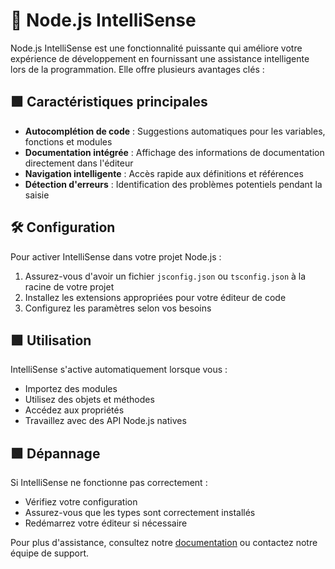 # 🧠 Node.js IntelliSense

Node.js IntelliSense est une fonctionnalité puissante qui améliore votre expérience de développement en fournissant une assistance intelligente lors de la programmation. Elle offre plusieurs avantages clés :

## 🟩 Caractéristiques principales

- **Autocomplétion de code** : Suggestions automatiques pour les variables, fonctions et modules
- **Documentation intégrée** : Affichage des informations de documentation directement dans l'éditeur
- **Navigation intelligente** : Accès rapide aux définitions et références
- **Détection d'erreurs** : Identification des problèmes potentiels pendant la saisie

## 🛠️ Configuration

Pour activer IntelliSense dans votre projet Node.js :

1. Assurez-vous d'avoir un fichier `jsconfig.json` ou `tsconfig.json` à la racine de votre projet
2. Installez les extensions appropriées pour votre éditeur de code
3. Configurez les paramètres selon vos besoins

## 🟩 Utilisation

IntelliSense s'active automatiquement lorsque vous :
- Importez des modules
- Utilisez des objets et méthodes
- Accédez aux propriétés
- Travaillez avec des API Node.js natives

## 🟩 Dépannage

Si IntelliSense ne fonctionne pas correctement :
- Vérifiez votre configuration
- Assurez-vous que les types sont correctement installés
- Redémarrez votre éditeur si nécessaire

Pour plus d'assistance, consultez notre [documentation](https://docs.sourcegraph.com) ou contactez notre équipe de support.

